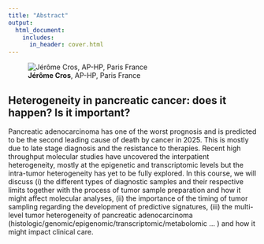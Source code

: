 ```yaml
---
title: "Abstract"
output:
  html_document:
    includes:
      in_header: cover.html
---
```

![**Jérôme Cros**, AP-HP, Paris France](pictures/Jerome_Cros.png)

## Heterogeneity in pancreatic cancer: does it happen? Is it important?
  
Pancreatic adenocarcinoma has one of the worst prognosis and is predicted to be the second leading cause of death by cancer in 2025. This is mostly due to late stage diagnosis and the resistance to therapies. Recent high throughput molecular studies have uncovered the interpatient heterogeneity, mostly at the epigenetic and transcriptomic levels but the intra-tumor heterogeneity has yet to be fully explored. In this course, we will discuss (i) the different types of diagnostic samples and their respective limits together with the process of tumor sample preparation and how it might affect molecular analyses, (ii) the importance of the timing of tumor sampling regarding the development of predictive signatures, (iii) the multi-level tumor heterogeneity of pancreatic adenocarcinoma (histologic/genomic/epigenomic/transcriptomic/metabolomic … ) and how it might impact clinical care.


